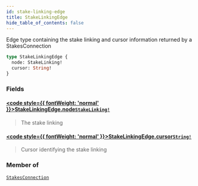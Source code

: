 ```yaml
---
id: stake-linking-edge
title: StakeLinkingEdge
hide_table_of_contents: false
---
```








Edge type containing the stake linking and cursor information returned by a StakesConnection

```graphql
type StakeLinkingEdge {
  node: StakeLinking!
  cursor: String!
}
```


### Fields

#### [<code style={{ fontWeight: 'normal' }}>StakeLinkingEdge.<b>node</b></code>](#)<Bullet />[`StakeLinking!`](/docs/testnet/graphql/objects/stake-linking) <Badge class="secondary" text="non-null"/> <Badge class="secondary" text="object"/>
> The stake linking
> 

#### [<code style={{ fontWeight: 'normal' }}>StakeLinkingEdge.<b>cursor</b></code>](#)<Bullet />[`String!`](/docs/testnet/graphql/scalars/string) <Badge class="secondary" text="non-null"/> <Badge class="secondary" text="scalar"/>
> Cursor identifying the stake linking
> 



### Member of

[`StakesConnection`](/docs/testnet/graphql/objects/stakes-connection)  <Badge class="secondary" text="object"/>



